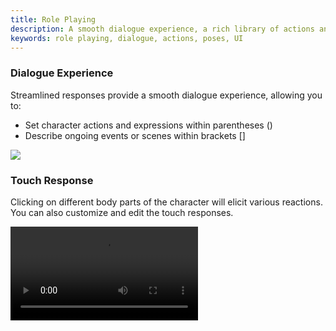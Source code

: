 ```yaml
---
title: Role Playing
description: A smooth dialogue experience, a rich library of actions and poses, and exquisite UI design
keywords: role playing, dialogue, actions, poses, UI
---
```


### Dialogue Experience

Streamlined responses provide a smooth dialogue experience, allowing you to:

- Set character actions and expressions within parentheses ()
- Describe ongoing events or scenes within brackets []

<Frame>
  <img src="https://oss.vidol.chat/assets/a53b58c2696eb2fd38c2053af4bab665.webp" />
</Frame>

### Touch Response

Clicking on different body parts of the character will elicit various reactions. You can also customize and edit the touch responses.

<Frame>
  <video 
    src="https://img.rdmclin2.com/rdmclin2/2024/11/0b83fd31295608a31dc1b540f052010d.mp4"
    controls
    className="w-full aspect-video"
  />
</Frame>

## Background Images

Background images can make dialogues more vivid and interesting. Here are some recommended scenarios for use:

- Casual chatting in a café setting
- Learning assistance in a classroom environment
- Experiencing poetic dialogues in natural scenery
- Discussing work matters in an office setting

<Frame>
  <img src="https://oss.vidol.chat/assets/28e22ca443d1b312f15e546f00a9afee.webp" alt="Background Setup Example" />
</Frame>

### Rich Library of Actions and Poses

The built-in Mixamo character action and pose library allows characters to exhibit rich body language during dialogues:

<Frame>
  <img src="https://oss.vidol.chat/assets/66a2f5efa369cbd64cc50803198eaafd.webp" />
</Frame>

### Character Editing

<Tip>With character editing, you can create your own virtual idol, set touch responses, upload VRM models, and interact with them.</Tip>

<Frame>
  <img src="https://oss.vidol.chat/assets/bf9659e122d124f2320714710d07f039.webp" />
</Frame>

